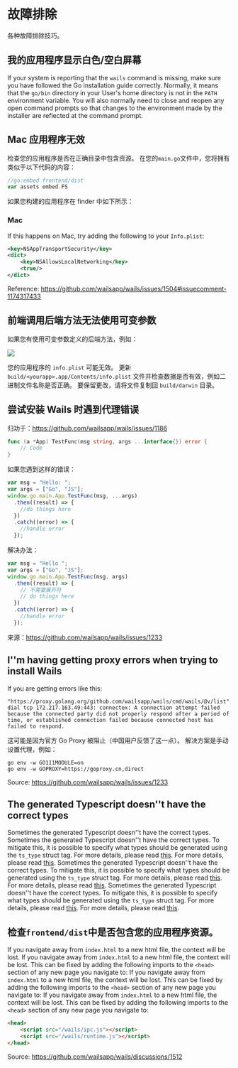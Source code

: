 # 故障排除

各种故障排除技巧。

## 我的应用程序显示白色/空白屏幕

If your system is reporting that the `wails` command is missing, make sure you have followed the Go installation guide correctly. Normally, it means that the `go/bin` directory in your User's home directory is not in the `PATH` environment variable. You will also normally need to close and reopen any open command prompts so that changes to the environment made by the installer are reflected at the command prompt.

## Mac 应用程序无效

检查您的应用程序是否在正确目录中包含资源。 在您的`main.go`文件中，您将拥有类似于以下代码的内容：

```go
//go:embed frontend/dist
var assets embed.FS
```

如果您构建的应用程序在 finder 中如下所示：

### Mac

If this happens on Mac, try adding the following to your `Info.plist`:

```xml
<key>NSAppTransportSecurity</key>
<dict>
    <key>NSAllowsLocalNetworking</key>
    <true/>
</dict>
```

Reference: https://github.com/wailsapp/wails/issues/1504#issuecomment-1174317433

## 前端调用后端方法无法使用可变参数

如果您有使用可变参数定义的后端方法，例如：

<p className="text--center">
  <img
    src={
      require("@site>
</p>

您的应用程序的 `info.plist` 可能无效。 更新 `build/<yourapp>.app/Contents/info.plist` 文件并检查数据是否有效，例如二进制文件名称是否正确。 要保留更改，请将文件复制回 `build/darwin` 目录。

## 尝试安装 Wails 时遇到代理错误

归功于：https://github.com/wailsapp/wails/issues/1186

```go
func (a *App) TestFunc(msg string, args ...interface{}) error {
    // Code
}
```

如果您遇到这样的错误：

```js
var msg = "Hello: ";
var args = ["Go", "JS"];
window.go.main.App.TestFunc(msg, ...args)
  .then((result) => {
    //do things here
  })
  .catch((error) => {
    //handle error
  });
```

解决办法：

```js
var msg = "Hello ";
var args = ["Go", "JS"];
window.go.main.App.TestFunc(msg, args)
  .then((result) => {
    // 不需要展开符
    // do things here
  })
  .catch((error) => {
    //handle error
  });
```

来源：https://github.com/wailsapp/wails/issues/1233

## I''m having getting proxy errors when trying to install Wails

If you are getting errors like this:

```
"https://proxy.golang.org/github.com/wailsapp/wails/cmd/wails/@v/list": dial tcp 172.217.163.49:443: connectex: A connection attempt failed because the connected party did not properly respond after a period of time, or established connection failed because connected host has failed to respond.
```

这可能是因为官方 Go Proxy 被阻止（中国用户反馈了这一点）。 解决方案是手动设置代理，例如：

```
go env -w GO111MODULE=on
go env -w GOPROXY=https://goproxy.cn,direct
```

Source: https://github.com/wailsapp/wails/issues/1233

## The generated Typescript doesn''t have the correct types

Sometimes the generated Typescript doesn''t have the correct types. Sometimes the generated Typescript doesn''t have the correct types. To mitigate this, it is possible to specify what types should be generated using the `ts_type` struct tag. For more details, please read [this](https://github.com/tkrajina/typescriptify-golang-structs#custom-types). For more details, please read [this](https://github.com/tkrajina/typescriptify-golang-structs#custom-types). Sometimes the generated Typescript doesn''t have the correct types. To mitigate this, it is possible to specify what types should be generated using the `ts_type` struct tag. For more details, please read [this](https://github.com/tkrajina/typescriptify-golang-structs#custom-types). For more details, please read [this](https://github.com/tkrajina/typescriptify-golang-structs#custom-types). Sometimes the generated Typescript doesn''t have the correct types. To mitigate this, it is possible to specify what types should be generated using the `ts_type` struct tag. For more details, please read [this](https://github.com/tkrajina/typescriptify-golang-structs#custom-types). For more details, please read [this](https://github.com/tkrajina/typescriptify-golang-structs#custom-types).

## 检查`frontend/dist`中是否包含您的应用程序资源。

If you navigate away from `index.html` to a new html file, the context will be lost. If you navigate away from `index.html` to a new html file, the context will be lost. This can be fixed by adding the following imports to the `<head>` section of any new page you navigate to: If you navigate away from `index.html` to a new html file, the context will be lost. This can be fixed by adding the following imports to the `<head>` section of any new page you navigate to: If you navigate away from `index.html` to a new html file, the context will be lost. This can be fixed by adding the following imports to the `<head>` section of any new page you navigate to:

```html
<head>
    <script src="/wails/ipc.js"></script>
    <script src="/wails/runtime.js"></script>
</head>
```

Source: https://github.com/wailsapp/wails/discussions/1512
